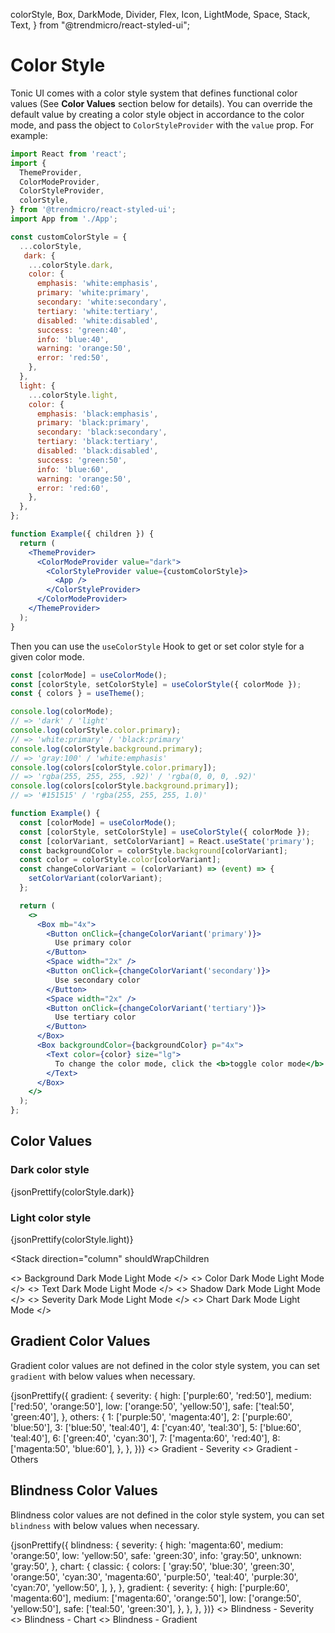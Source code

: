   colorStyle,
  Box,
  DarkMode,
  Divider,
  Flex,
  Icon,
  LightMode,
  Space,
  Stack,
  Text,
} from "@trendmicro/react-styled-ui";

# Color Style

Tonic UI comes with a color style system that defines functional color values (See **Color Values** section below for details). You can override the default value by creating a color style object in accordance to the color mode, and pass the object to `ColorStyleProvider` with the `value` prop. For example:

```jsx disabled
import React from 'react';
import {
  ThemeProvider,
  ColorModeProvider,
  ColorStyleProvider,
  colorStyle,
} from '@trendmicro/react-styled-ui';
import App from './App';

const customColorStyle = {
  ...colorStyle,
   dark: {
    ...colorStyle.dark,
    color: {
      emphasis: 'white:emphasis',
      primary: 'white:primary',
      secondary: 'white:secondary',
      tertiary: 'white:tertiary',
      disabled: 'white:disabled',
      success: 'green:40',
      info: 'blue:40',
      warning: 'orange:50',
      error: 'red:50',
    },
  },
  light: {
    ...colorStyle.light,
    color: {
      emphasis: 'black:emphasis',
      primary: 'black:primary',
      secondary: 'black:secondary',
      tertiary: 'black:tertiary',
      disabled: 'black:disabled',
      success: 'green:50',
      info: 'blue:60',
      warning: 'orange:50',
      error: 'red:60',
    },
  },
};

function Example({ children }) {
  return (
    <ThemeProvider>
      <ColorModeProvider value="dark">
        <ColorStyleProvider value={customColorStyle}>
          <App />
        </ColorStyleProvider>
      </ColorModeProvider>
    </ThemeProvider>
  );
}
```

Then you can use the `useColorStyle` Hook to get or set color style for a given color mode.

```jsx disabled
const [colorMode] = useColorMode();
const [colorStyle, setColorStyle] = useColorStyle({ colorMode });
const { colors } = useTheme();

console.log(colorMode);
// => 'dark' / 'light'
console.log(colorStyle.color.primary);
// => 'white:primary' / 'black:primary'
console.log(colorStyle.background.primary);
// => 'gray:100' / 'white:emphasis'
console.log(colors[colorStyle.color.primary]);
// => 'rgba(255, 255, 255, .92)' / 'rgba(0, 0, 0, .92)'
console.log(colors[colorStyle.background.primary]);
// => '#151515' / 'rgba(255, 255, 255, 1.0)'
```

```jsx
function Example() {
  const [colorMode] = useColorMode();
  const [colorStyle, setColorStyle] = useColorStyle({ colorMode });
  const [colorVariant, setColorVariant] = React.useState('primary');
  const backgroundColor = colorStyle.background[colorVariant];
  const color = colorStyle.color[colorVariant];
  const changeColorVariant = (colorVariant) => (event) => {
    setColorVariant(colorVariant);
  };

  return (
    <>
      <Box mb="4x">
        <Button onClick={changeColorVariant('primary')}>
          Use primary color
        </Button>
        <Space width="2x" />
        <Button onClick={changeColorVariant('secondary')}>
          Use secondary color
        </Button>
        <Space width="2x" />
        <Button onClick={changeColorVariant('tertiary')}>
          Use tertiary color
        </Button>
      </Box>
      <Box backgroundColor={backgroundColor} p="4x">
        <Text color={color} size="lg">
          To change the color mode, click the <b>toggle color mode</b> button at the top right corner.
        </Text>
      </Box>
    </>
  );
};
```

## Color Values

### Dark color style

<Box mb="6x">
  <CodeBlock>
    {jsonPrettify(colorStyle.dark)}
  </CodeBlock>
</Box>

### Light color style

<Box mb="6x">
  <CodeBlock>
    {jsonPrettify(colorStyle.light)}
  </CodeBlock>
</Box>

<Stack
  direction="column"
  shouldWrapChildren
>
  <>
    <Text fontSize="xl" my="6x">
      Background
    </Text>
    <DarkMode>
      <ColorStyleContent>
        <ColorStyleHeader>
          <Flex alignItems="center">
            <Icon icon="moon" size="6x" color="yellow:50" />
            <Space width="2x" />
            <Text fontSize="lg" lineHeight="lg">
              Dark Mode
            </Text>
          </Flex>
          <Divider my="2x" />
        </ColorStyleHeader>
        <ColorStyleBody colorType="background" />
      </ColorStyleContent>
    </DarkMode>
    <LightMode>
      <ColorStyleContent>
        <ColorStyleHeader>
          <Flex alignItems="center">
            <Icon icon="sun" size="6x" color="yellow:50" />
            <Space width="2x" />
            <Text fontSize="lg" lineHeight="lg">
              Light Mode
            </Text>
          </Flex>
          <Divider my="2x" />
        </ColorStyleHeader>
        <ColorStyleBody colorType="background" />
      </ColorStyleContent>
    </LightMode>
  </>
  <>
    <Text fontSize="xl" my="6x">
      Color
    </Text>
    <DarkMode>
      <ColorStyleContent>
        <ColorStyleHeader>
          <Flex alignItems="center">
            <Icon icon="moon" size="6x" color="yellow:50" />
            <Space width="2x" />
            <Text fontSize="lg" lineHeight="lg">
              Dark Mode
            </Text>
          </Flex>
          <Divider my="2x" />
        </ColorStyleHeader>
        <ColorStyleBody colorType="color" />
      </ColorStyleContent>
    </DarkMode>
    <LightMode>
      <ColorStyleContent>
        <ColorStyleHeader>
          <Flex alignItems="center">
            <Icon icon="sun" size="6x" color="yellow:50" />
            <Space width="2x" />
            <Text fontSize="lg" lineHeight="lg">
              Light Mode
            </Text>
          </Flex>
          <Divider my="2x" />
        </ColorStyleHeader>
        <ColorStyleBody colorType="color" />
      </ColorStyleContent>
    </LightMode>
  </>
  <>
    <Text fontSize="xl" my="6x">
      Text
    </Text>
    <DarkMode>
      <ColorStyleContent>
        <ColorStyleHeader>
          <Flex alignItems="center">
            <Icon icon="moon" size="6x" color="yellow:50" />
            <Space width="2x" />
            <Text fontSize="lg" lineHeight="lg">
              Dark Mode
            </Text>
          </Flex>
          <Divider my="2x" />
        </ColorStyleHeader>
        <ColorStyleBody colorType="text" />
      </ColorStyleContent>
    </DarkMode>
    <LightMode>
      <ColorStyleContent>
        <ColorStyleHeader>
          <Flex alignItems="center">
            <Icon icon="sun" size="6x" color="yellow:50" />
            <Space width="2x" />
            <Text fontSize="lg" lineHeight="lg">
              Light Mode
            </Text>
          </Flex>
          <Divider my="2x" />
        </ColorStyleHeader>
        <ColorStyleBody colorType="text" />
      </ColorStyleContent>
    </LightMode>
  </>
  <>
    <Text fontSize="xl" my="6x">
      Shadow
    </Text>
    <DarkMode>
      <ColorStyleContent>
        <ColorStyleHeader>
          <Flex alignItems="center">
            <Icon icon="moon" size="6x" color="yellow:50" />
            <Space width="2x" />
            <Text fontSize="lg" lineHeight="lg">
              Dark Mode
            </Text>
          </Flex>
          <Divider my="2x" />
        </ColorStyleHeader>
        <ColorStyleBody
          colorType="shadow"
          templateColumns="repeat(auto-fill, minmax(240px, 1fr))"
        />
      </ColorStyleContent>
    </DarkMode>
    <LightMode>
      <ColorStyleContent>
        <ColorStyleHeader>
          <Flex alignItems="center">
            <Icon icon="sun" size="6x" color="yellow:50" />
            <Space width="2x" />
            <Text fontSize="lg" lineHeight="lg">
              Light Mode
            </Text>
          </Flex>
          <Divider my="2x" />
        </ColorStyleHeader>
        <ColorStyleBody
          colorType="shadow"
          templateColumns="repeat(auto-fill, minmax(240px, 1fr))"
        />
      </ColorStyleContent>
    </LightMode>
  </>
  <>
    <Text fontSize="xl" my="6x">
      Severity
    </Text>
    <DarkMode>
      <ColorStyleContent>
        <ColorStyleHeader>
          <Flex alignItems="center">
            <Icon icon="moon" size="6x" color="yellow:50" />
            <Space width="2x" />
            <Text fontSize="lg" lineHeight="lg">
              Dark Mode
            </Text>
          </Flex>
          <Divider my="2x" />
        </ColorStyleHeader>
        <ColorStyleBody colorType="severity" />
      </ColorStyleContent>
    </DarkMode>
    <LightMode>
      <ColorStyleContent>
        <ColorStyleHeader>
          <Flex alignItems="center">
            <Icon icon="sun" size="6x" color="yellow:50" />
            <Space width="2x" />
            <Text fontSize="lg" lineHeight="lg">
              Light Mode
            </Text>
          </Flex>
          <Divider my="2x" />
        </ColorStyleHeader>
        <ColorStyleBody colorType="severity" />
      </ColorStyleContent>
    </LightMode>
  </>
  <>
    <Text fontSize="xl" my="6x">
      Chart
    </Text>
    <DarkMode>
      <ColorStyleContent>
        <ColorStyleHeader>
          <Flex alignItems="center">
            <Icon icon="moon" size="6x" color="yellow:50" />
            <Space width="2x" />
            <Text fontSize="lg" lineHeight="lg">
              Dark Mode
            </Text>
          </Flex>
          <Divider my="2x" />
        </ColorStyleHeader>
        <ColorStyleBody colorType="chart.classic.colors" />
      </ColorStyleContent>
    </DarkMode>
    <LightMode>
      <ColorStyleContent>
        <ColorStyleHeader>
          <Flex alignItems="center">
            <Icon icon="sun" size="6x" color="yellow:50" />
            <Space width="2x" />
            <Text fontSize="lg" lineHeight="lg">
              Light Mode
            </Text>
          </Flex>
          <Divider my="2x" />
        </ColorStyleHeader>
        <ColorStyleBody colorType="chart.classic.colors" />
      </ColorStyleContent>
    </LightMode>
  </>
</Stack>

## Gradient Color Values

Gradient color values are not defined in the color style system, you can set `gradient` with below values when necessary.

<CodeBlock>
  {jsonPrettify({
    gradient: {
      severity: {
        high: ['purple:60', 'red:50'],
        medium: ['red:50', 'orange:50'],
        low: ['orange:50', 'yellow:50'],
        safe: ['teal:50', 'green:40'],
      },
      others: {
        1: ['purple:50', 'magenta:40'],
        2: ['purple:60', 'blue:50'],
        3: ['blue:50', 'teal:40'],
        4: ['cyan:40', 'teal:30'],
        5: ['blue:60', 'teal:40'],
        6: ['green:40', 'cyan:30'],
        7: ['magenta:60', 'red:40'],
        8: ['magenta:50', 'blue:60'],
      },
    },
  })}
</CodeBlock>

<ColorStyleContent>
  <Stack direction="column" spacing="8x" shouldWrapChildren>
    <>
      <ColorStyleHeader>
        <Text fontSize="lg" lineHeight="lg">
          Gradient - Severity
        </Text>
        <Divider my="2x" />
      </ColorStyleHeader>
      <ColorStyleBody
        colorStyle={{
          gradient: {
            high: ['purple:60', 'red:50'],
            medium: ['red:50', 'orange:50'],
            low: ['orange:50', 'yellow:50'],
            safe: ['teal:50', 'green:40'],
          },
        }}
        colorType="gradient"
        templateColumns="repeat(auto-fill, minmax(240px, 1fr))"
      />
    </>
    <>
      <ColorStyleHeader>
        <Text fontSize="lg" lineHeight="lg">
          Gradient - Others
        </Text>
        <Divider my="2x" />
      </ColorStyleHeader>
      <ColorStyleBody
        colorStyle={{
          gradient: {
            1: ['purple:50', 'magenta:40'],
            2: ['purple:60', 'blue:50'],
            3: ['blue:50', 'teal:40'],
            4: ['cyan:40', 'teal:30'],
            5: ['blue:60', 'teal:40'],
            6: ['green:40', 'cyan:30'],
            7: ['magenta:60', 'red:40'],
            8: ['magenta:50', 'blue:60'],
          },
        }}
        colorType="gradient"
        templateColumns="repeat(auto-fill, minmax(240px, 1fr))"
      />
    </>
  </Stack>
</ColorStyleContent>

## Blindness Color Values

Blindness color values are not defined in the color style system, you can set `blindness` with below values when necessary.

<CodeBlock>
  {jsonPrettify({
    blindness: {
      severity: {
        high: 'magenta:60',
        medium: 'orange:50',
        low: 'yellow:50',
        safe: 'green:30',
        info: 'gray:50',
        unknown: 'gray:50',
      },
      chart: {
        classic: {
          colors: [
            'gray:50',
            'blue:30',
            'green:30',
            'orange:50',
            'cyan:30',
            'magenta:60',
            'purple:50',
            'teal:40',
            'purple:30',
            'cyan:70',
            'yellow:50',
          ],
        },
      },
      gradient: {
        severity: {
          high: ['purple:60', 'magenta:60'],
          medium: ['magenta:60', 'orange:50'],
          low: ['orange:50', 'yellow:50'],
          safe: ['teal:50', 'green:30'],
        },
      },
    },
  })}
</CodeBlock>

<ColorStyleContent>
  <Stack direction="column" spacing="8x" shouldWrapChildren>
    <>
      <ColorStyleHeader>
        <Text fontSize="lg" lineHeight="lg">
          Blindness - Severity
        </Text>
        <Divider my="2x" />
      </ColorStyleHeader>
      <ColorStyleBody
        colorStyle={{
          severity: {
            high: 'magenta:60',
            medium: 'orange:50',
            low: 'yellow:50',
            safe: 'green:30',
            info: 'gray:50',
            unknown: 'gray:50',
          },
        }}
        colorType="severity"
      />
    </>
    <>
      <ColorStyleHeader>
        <Text fontSize="lg" lineHeight="lg">
          Blindness - Chart
        </Text>
        <Divider my="2x" />
      </ColorStyleHeader>
      <ColorStyleBody
        colorStyle={{
          chart: {
            classic: {
              colors: [
                'gray:50',
                'blue:30',
                'green:30',
                'orange:50',
                'cyan:30',
                'magenta:60',
                'purple:50',
                'teal:40',
                'purple:30',
                'cyan:70',
                'yellow:50',
              ],
            },
          },
        }}
        colorType="chart.classic.colors"
      />
    </>
    <>
      <ColorStyleHeader>
        <Text fontSize="lg" lineHeight="lg">
          Blindness - Gradient
        </Text>
        <Divider my="2x" />
      </ColorStyleHeader>
      <ColorStyleBody
        colorStyle={{
          gradient: {
            high: ['purple:60', 'magenta:60'],
            medium: ['magenta:60', 'orange:50'],
            low: ['orange:50', 'yellow:50'],
            safe: ['teal:50', 'green:30'],
          },
        }}
        colorType="gradient"
        templateColumns="repeat(auto-fill, minmax(240px, 1fr))"
      />
    </>
  </Stack>
</ColorStyleContent>
